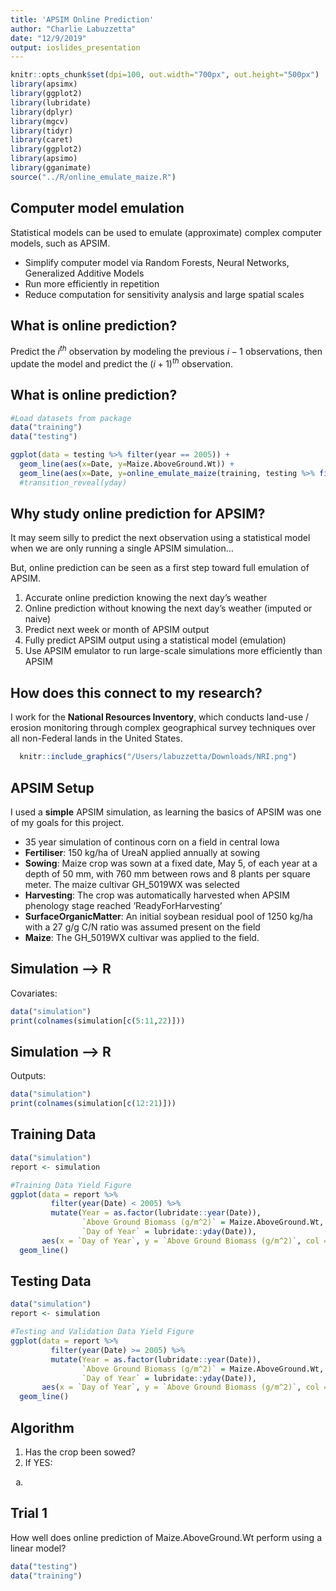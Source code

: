 ```yaml
---
title: 'APSIM Online Prediction'
author: "Charlie Labuzzetta"
date: "12/9/2019"
output: ioslides_presentation
---
```


```r
knitr::opts_chunk$set(dpi=100, out.width="700px", out.height="500px")
library(apsimx)
library(ggplot2)
library(lubridate)
library(dplyr)
library(mgcv)
library(tidyr)
library(caret)
library(ggplot2)
library(apsimo)
library(gganimate)
source("../R/online_emulate_maize.R")
```

## Computer model emulation

Statistical models can be used to emulate (approximate) complex computer models, such as APSIM.

- Simplify computer model via Random Forests, Neural Networks, Generalized Additive Models
- Run more efficiently in repetition
- Reduce computation for sensitivity analysis and large spatial scales


## What is online prediction?

Predict the $i^{th}$ observation by modeling the previous $i-1$ observations, then update the model and predict the $(i+1)^{th}$ observation.

## What is online prediction?

```r
#Load datasets from package
data("training")
data("testing")

ggplot(data = testing %>% filter(year == 2005)) +
  geom_line(aes(x=Date, y=Maize.AboveGround.Wt)) + 
  geom_line(aes(x=Date, y=online_emulate_maize(training, testing %>% filter(year == 2005), pred_var = "Maize.AboveGround.Wt", method = "ar", pred_type = "online_total_local")), col = "red", linetype = "dashed") #+
  #transition_reveal(yday)
```

## Why study online prediction for APSIM?

It may seem silly to predict the next observation using a statistical model when we are only running a single APSIM simulation...

But, online prediction can be seen as a first step toward full emulation of APSIM.

1. Accurate online prediction knowing the next day's weather
2. Online prediction without knowing the next day's weather (imputed or naive)
3. Predict next week or month of APSIM output
4. Fully predict APSIM output using a statistical model (emulation)
5. Use APSIM emulator to run large-scale simulations more efficiently than APSIM

## How does this connect to my research?

I work for the **National Resources Inventory**, which conducts land-use / erosion monitoring through complex geographical survey techniques over all non-Federal lands in the United States. 

```r
  knitr::include_graphics("/Users/labuzzetta/Downloads/NRI.png")
```

## APSIM Setup

I used a **simple** APSIM simulation, as learning the basics of APSIM was one of my goals for this project. 

- 35 year simulation of continous corn on a field in central Iowa
- **Fertiliser**: 150 kg/ha of UreaN applied annually at sowing
- **Sowing**: Maize crop was sown at a fixed date, May 5, of each year at a depth of 50 mm, with 760 mm between rows and 8 plants per square meter. The maize cultivar GH\_5019WX was selected
- **Harvesting**: The crop was automatically harvested when APSIM phenology stage reached 'ReadyForHarvesting'
- **SurfaceOrganicMatter**: An initial soybean residual pool of 1250 kg/ha with a 27 g/g C/N ratio was assumed present on the field
- **Maize**: The GH\_5019WX cultivar was applied to the field.

## Simulation --> R

Covariates:

```r
data("simulation")
print(colnames(simulation[c(5:11,22)]))
```

## Simulation --> R

Outputs:

```r
data("simulation")
print(colnames(simulation[c(12:21)]))
```

## Training Data

```r
data("simulation")
report <- simulation

#Training Data Yield Figure
ggplot(data = report %>%
         filter(year(Date) < 2005) %>%
         mutate(Year = as.factor(lubridate::year(Date)),
                `Above Ground Biomass (g/m^2)` = Maize.AboveGround.Wt,
                `Day of Year` = lubridate::yday(Date)),
       aes(x = `Day of Year`, y = `Above Ground Biomass (g/m^2)`, col = Year)) + 
  geom_line()
```

## Testing Data

```r
data("simulation")
report <- simulation

#Testing and Validation Data Yield Figure
ggplot(data = report %>%
         filter(year(Date) >= 2005) %>%
         mutate(Year = as.factor(lubridate::year(Date)),
                `Above Ground Biomass (g/m^2)` = Maize.AboveGround.Wt,
                `Day of Year` = lubridate::yday(Date)),
       aes(x = `Day of Year`, y = `Above Ground Biomass (g/m^2)`, col = Year)) + 
  geom_line()
```

## Algorithm

1. Has the crop been sowed?
2. If YES:
  a. 

## Trial 1

How well does online prediction of Maize.AboveGround.Wt perform using a linear model?

```r
data("testing")
data("training")

```

